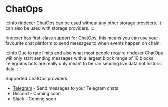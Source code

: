 # ChatOps

:::info
rindexer ChatOps can be used without any other storage providers. It can also be used with storage providers.
:::

rindexer has first-class support for ChatOps, this means you can use your favourite chat platform to
send messages to when events happen on chain.

:::info
Due to rate limits and also what most people require rindexer ChatOps will only start sending messages with a largest
block range of 10 blocks. Telegrams bots are really only meant to be ran sending live data not historic data.
:::

Supported ChatOps providers:

- [Telegram](/docs/start-building/chat-ops/telegram) - Send messages to your Telegram chats
- Discord - Coming soon
- Slack - Coming soon